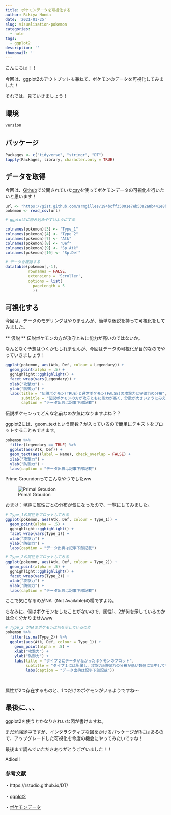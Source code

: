 ```yaml
---
title: ポケモンデータを可視化する
author: Rikiya Honda
date: '2021-01-25'
slug: visualisation-pokemon
categories:
  - note
tags:
  - ggplot2
description: ''
thumbnail: ''
---
```


こんにちは！！

今回は、ggplot2のアウトプットも兼ねて、ポケモンのデータを可視化してみました！

それでは、見ていきましょう！


## 環境

```r
version
```

## パッケージ

```r
Packages <- c("tidyverse", "stringr", "DT")
lapply(Packages, library, character.only = TRUE)
```

## データを取得
今回は、[Github](https://gist.github.com/armgilles/194bcff35001e7eb53a2a8b441e8b2c6)で公開されていた[csv](https://data.wingarc.com/csv-excel-2-19747#:~:text=CSV%E3%83%95%E3%82%A1%E3%82%A4%E3%83%AB%E3%81%A8CSV%E3%81%AF,%E5%BD%A2%E5%BC%8F%E3%81%A7%E8%A1%A8%E7%8F%BE%E3%81%95%E3%82%8C%E3%81%BE%E3%81%99%E3%80%82)を使ってポケモンデータの可視化を行いたいと思います！

```r
url <- "https://gist.github.com/armgilles/194bcff35001e7eb53a2a8b441e8b2c6/raw/92200bc0a673d5ce2110aaad4544ed6c4010f687/pokemon.csv"
pokemon <- read_csv(url)

# ggplot2に読み込みやすいようにする

colnames(pokemon)[3] <- "Type_1"
colnames(pokemon)[4] <- "Type_2"
colnames(pokemon)[7] <- "Atk"
colnames(pokemon)[8] <- "Def"
colnames(pokemon)[9] <- "Sp.Atk" 
colnames(pokemon)[10] <- "Sp.Def"
```

```r
# データを確認する
datatable(pokemon[,-1], 
          rownames = FALSE,
          extensions = 'Scroller', 
          options = list(
            pageLength = 5
            ))
```

## 可視化する
今回は、データのモデリングはやりませんが、簡単な仮説を持って可視化をしてみました。

** 仮説 ** 伝説ポケモンの方が攻守ともに能力が高いのではないか。

なんとなく予想はつくかもしれませんが、今回はデータの可視化が目的なのでやっていきましょう！

```r
ggplot(pokemon, aes(Atk, Def, colour = Legendary)) +
  geom_point(alpha = .5) +
  gghighlight::gghighlight() +
  facet_wrap(vars(Legendary)) +
  xlab("攻撃力") +
  ylab("防御力") +
  labs(title = "伝説ポケモン(TRUE)と通常ポケモン(FALSE)の攻撃力と守備力の分布",
       subtitle = "伝説ポケモンの方が攻守ともに能力が高く、分散が大きいようにみえる",
       caption = "データ出典は記事下部記載")
```


伝説ポケモンってどんな名前なのか気になりますよね？？

ggplot2には、geom_textという関数？が入っているので簡単にテキストをプロットすることもできます。

```r
pokemon %>% 
  filter(Legendary == TRUE) %>% 
  ggplot(aes(Atk, Def)) +
  geom_text(aes(label = Name), check_overlap = FALSE) +
  xlab("攻撃力") +
  ylab("防御力") +
  labs(caption = "データ出典は記事下部記載")
```

Prime Groundonってこんなやつでしたww

![Primal Groudon](https://img.pokemondb.net/artwork/large/groudon-primal.jpg)

おまけ：単純に属性ごとの分布が気になったので、一覧にしてみました。

```r
# Type_1の属性をプロットしてみる
ggplot(pokemon, aes(Atk, Def, colour = Type_1)) +
  geom_point(alpha = .5) +
  gghighlight::gghighlight() +
  facet_wrap(vars(Type_1)) +
  xlab("攻撃力") +
  ylab("防御力") +
  labs(caption = "データ出典は記事下部記載")
```

```r
# Type_2の属性をプロットしてみる
ggplot(pokemon, aes(Atk, Def, colour = Type_2)) +
  geom_point(alpha = .5) +
  gghighlight::gghighlight() +
  facet_wrap(vars(Type_2)) +
  xlab("攻撃力") +
  ylab("防御力") +
  labs(caption = "データ出典は記事下部記載")
```

ここで気になるのがNA（Not Available)の欄ですよね。

ちなみに、僕はポケモンをしたことがないので、属性1、2が何を示しているのかは全く分かりませんww

```r
# Type_2 がNAのポケモンは何を示しているのか
pokemon %>% 
  filter(is.na(Type_2)) %>% 
  ggplot(aes(Atk, Def, colour = Type_1)) +
    geom_point(alpha = .5) +
    xlab("攻撃力") +
    ylab("防御力") +
    labs(title = "タイプ２にデータがなかったポケモンのプロット",
         subtitle = "タイプ１には所属し、攻撃力&防御力の分布が低い数値に集中している",
         labs(caption = "データ出典は記事下部記載"))
  
  
```

属性が2つ存在するものと、1つだけのポケモンがいるようですね～

## 最後に、、、
ggplot2を使うとかなりきれいな図が書けますね。

まだ勉強途中ですが、インタラクティブな図をかけるパッケージがRにはあるので、アップグレードした可視化を今度の機会にやってみたいですね！

最後まで読んでいただきありがとうございました！！

Adios!!

### 参考文献
・https://rstudio.github.io/DT/

・[ggplot2](https://ggplot2-book.org/)

・[ポケモンデータ](https://gist.github.com/armgilles/194bcff35001e7eb53a2a8b441e8b2c6/raw/92200bc0a673d5ce2110aaad4544ed6c4010f687/pokemon.csv)
